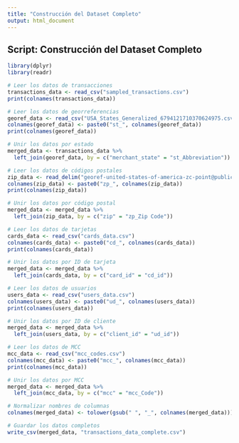 ---
title: "Construcción del Dataset Completo"
output: html_document
---

## Script: Construcción del Dataset Completo

```{r build_working_dataset}
library(dplyr)
library(readr)

# Leer los datos de transacciones
transactions_data <- read_csv("sampled_transactions.csv")
print(colnames(transactions_data))

# Leer los datos de georreferencias
georef_data <- read_csv("USA_States_Generalized_6794121710370624975.csv", delim = ";")
colnames(georef_data) <- paste0("st_", colnames(georef_data))
print(colnames(georef_data))

# Unir los datos por estado
merged_data <- transactions_data %>%
  left_join(georef_data, by = c("merchant_state" = "st_Abbreviation"))

# Leer los datos de códigos postales
zip_data <- read_delim("georef-united-states-of-america-zc-point@public.csv", delim = ";")
colnames(zip_data) <- paste0("zp_", colnames(zip_data))
print(colnames(zip_data))

# Unir los datos por código postal
merged_data <- merged_data %>%
  left_join(zip_data, by = c("zip" = "zp_Zip Code"))

# Leer los datos de tarjetas
cards_data <- read_csv("cards_data.csv")
colnames(cards_data) <- paste0("cd_", colnames(cards_data))
print(colnames(cards_data))

# Unir los datos por ID de tarjeta
merged_data <- merged_data %>%
  left_join(cards_data, by = c("card_id" = "cd_id"))

# Leer los datos de usuarios
users_data <- read_csv("users_data.csv")
colnames(users_data) <- paste0("ud_", colnames(users_data))
print(colnames(users_data))

# Unir los datos por ID de cliente
merged_data <- merged_data %>%
  left_join(users_data, by = c("client_id" = "ud_id"))

# Leer los datos de MCC
mcc_data <- read_csv("mcc_codes.csv")
colnames(mcc_data) <- paste0("mcc_", colnames(mcc_data))
print(colnames(mcc_data))

# Unir los datos por MCC
merged_data <- merged_data %>%
  left_join(mcc_data, by = c("mcc" = "mcc_Code"))

# Normalizar nombres de columnas
colnames(merged_data) <- tolower(gsub(" ", "_", colnames(merged_data)))

# Guardar los datos completos
write_csv(merged_data, "transactions_data_complete.csv")
```